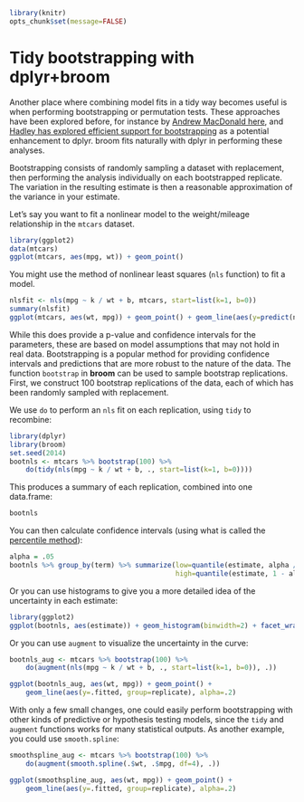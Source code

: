 <!--
%\VignetteBuilder{knitr::knitr}
%\VignetteEngine{knitr::knitr}
%\VignetteIndexEntry{Tidy bootstrapping with dplyr+broom}
-->

```{r setup, echo=FALSE}
library(knitr)
opts_chunk$set(message=FALSE)
```

Tidy bootstrapping with dplyr+broom
===================================

Another place where combining model fits in a tidy way becomes useful is when performing bootstrapping or permutation tests. These approaches have been explored before, for instance by [Andrew MacDonald here](http://rstudio-pubs-static.s3.amazonaws.com/19698_a4c472606e3c43e4b94720506e49bb7b.html), and [Hadley has explored efficient support for bootstrapping](https://github.com/hadley/dplyr/issues/269) as a potential enhancement to dplyr. broom fits naturally with dplyr in performing these analyses.

Bootstrapping consists of randomly sampling a dataset with replacement, then performing the analysis individually on each bootstrapped replicate. The variation in the resulting estimate is then a reasonable approximation of the variance in your estimate.

Let's say you want to fit a nonlinear model to the weight/mileage relationship in the `mtcars` dataset.

```{r}
library(ggplot2)
data(mtcars)
ggplot(mtcars, aes(mpg, wt)) + geom_point()
```

You might use the method of nonlinear least squares (`nls` function) to fit a model.

```{r}
nlsfit <- nls(mpg ~ k / wt + b, mtcars, start=list(k=1, b=0))
summary(nlsfit)
ggplot(mtcars, aes(wt, mpg)) + geom_point() + geom_line(aes(y=predict(nlsfit)))
```

While this does provide a p-value and confidence intervals for the parameters, these are based on model assumptions that may not hold in real data. Bootstrapping is a popular method for providing confidence intervals and predictions that are more robust to the nature of the data.
The function `bootstrap` in **broom** can be used to sample bootstrap replications.
First, we construct 100 bootstrap replications of the data, each of which has been randomly sampled with replacement. 

We use `do` to perform an `nls` fit on each replication, using `tidy` to recombine:

```{r}
library(dplyr)
library(broom)
set.seed(2014)
bootnls <- mtcars %>% bootstrap(100) %>%
    do(tidy(nls(mpg ~ k / wt + b, ., start=list(k=1, b=0))))
```

This produces a summary of each replication, combined into one data.frame:

```{r}
bootnls
```

You can then calculate confidence intervals (using what is called the [percentile method](https://www.uvm.edu/~dhowell/StatPages/Randomization%20Tests/ResamplingWithR/BootstMeans/bootstrapping_means.html)):

```{r}
alpha = .05
bootnls %>% group_by(term) %>% summarize(low=quantile(estimate, alpha / 2),
                                         high=quantile(estimate, 1 - alpha / 2))
```

Or you can use histograms to give you a more detailed idea of the uncertainty in each estimate:

```{r}
library(ggplot2)
ggplot(bootnls, aes(estimate)) + geom_histogram(binwidth=2) + facet_wrap(~ term, scales="free")
```

Or you can use `augment` to visualize the uncertainty in the curve:

```{r}
bootnls_aug <- mtcars %>% bootstrap(100) %>%
    do(augment(nls(mpg ~ k / wt + b, ., start=list(k=1, b=0)), .))

ggplot(bootnls_aug, aes(wt, mpg)) + geom_point() +
    geom_line(aes(y=.fitted, group=replicate), alpha=.2)
```

With only a few small changes, one could easily perform bootstrapping with other kinds of predictive or hypothesis testing models, since the `tidy` and `augment` functions works for many statistical outputs. As another example, you could use `smooth.spline`:

```{r}
smoothspline_aug <- mtcars %>% bootstrap(100) %>%
    do(augment(smooth.spline(.$wt, .$mpg, df=4), .))

ggplot(smoothspline_aug, aes(wt, mpg)) + geom_point() +
    geom_line(aes(y=.fitted, group=replicate), alpha=.2)
```
